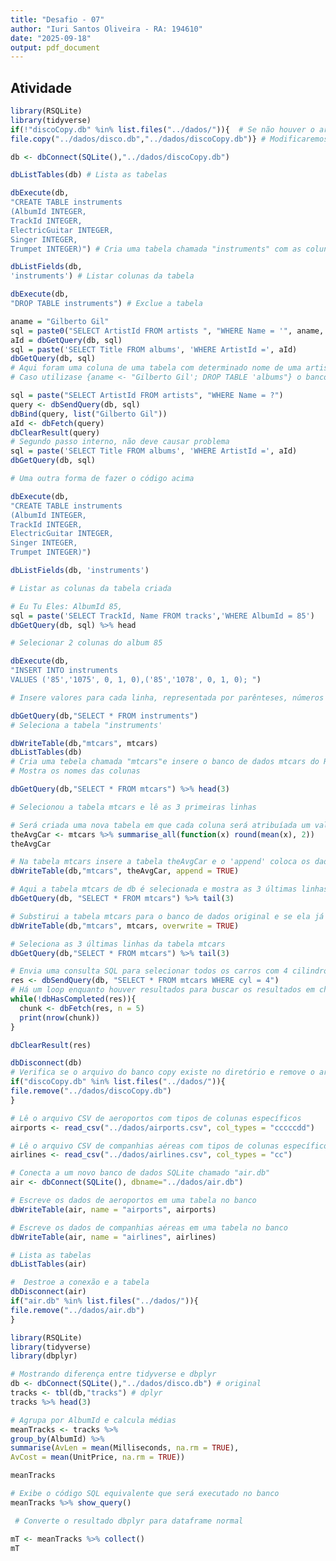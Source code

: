 ---
title: "Desafio - 07"
author: "Iuri Santos Oliveira - RA: 194610"
date: "2025-09-18"
output: pdf_document
---
## Atividade

```{r}
library(RSQLite)
library(tidyverse)
if(!"discoCopy.db" %in% list.files("../dados/")){  # Se não houver o arquivo, ele será criado
file.copy("../dados/disco.db","../dados/discoCopy.db")} # Modificaremos esse arquivo
```

```{r}
db <- dbConnect(SQLite(),"../dados/discoCopy.db") 
```

```{r}
dbListTables(db) # Lista as tabelas
```

```{r}
dbExecute(db,
"CREATE TABLE instruments
(AlbumId INTEGER,
TrackId INTEGER,
ElectricGuitar INTEGER,
Singer INTEGER,
Trumpet INTEGER)") # Cria uma tabela chamada "instruments" com as colunas e o seus tipos dentro dos parênteses
```

```{r}
dbListFields(db,
'instruments') # Listar colunas da tabela
```

```{r}
dbExecute(db,
"DROP TABLE instruments") # Exclue a tabela
```

```{r}
aname = "Gilberto Gil"
sql = paste0("SELECT ArtistId FROM artists ", "WHERE Name = '", aname, "'")
aId = dbGetQuery(db, sql)
sql = paste('SELECT Title FROM albums', 'WHERE ArtistId =', aId)
dbGetQuery(db, sql)
# Aqui foram uma coluna de uma tabela com determinado nome de uma artista
# Caso utilizase {aname <- "Gilberto Gil'; DROP TABLE 'albums"} o banco de dados seria destruído

```
```{r}
sql = paste("SELECT ArtistId FROM artists", "WHERE Name = ?")
query <- dbSendQuery(db, sql)
dbBind(query, list("Gilberto Gil"))
aId <- dbFetch(query)
dbClearResult(query)
# Segundo passo interno, não deve causar problema
sql = paste('SELECT Title FROM albums', 'WHERE ArtistId =', aId)
dbGetQuery(db, sql)

# Uma outra forma de fazer o código acima
```

```{r}
dbExecute(db,
"CREATE TABLE instruments
(AlbumId INTEGER,
TrackId INTEGER,
ElectricGuitar INTEGER,
Singer INTEGER,
Trumpet INTEGER)")

dbListFields(db, 'instruments')

# Listar as colunas da tabela criada
```
```{r}
# Eu Tu Eles: AlbumId 85,
sql = paste('SELECT TrackId, Name FROM tracks','WHERE AlbumId = 85')
dbGetQuery(db, sql) %>% head

# Selecionar 2 colunas do album 85
```

```{r}
dbExecute(db,
"INSERT INTO instruments
VALUES ('85','1075', 0, 1, 0),('85','1078', 0, 1, 0); ")

# Insere valores para cada linha, representada por parênteses, números para as colunas
```

```{r}
dbGetQuery(db,"SELECT * FROM instruments")
# Seleciona a tabela "instruments'
```

```{r}
dbWriteTable(db,"mtcars", mtcars)
dbListTables(db)
# Cria uma tebela chamada "mtcars"e insere o banco de dados mtcars do R (se a tabela já existe, ela será substituída)
# Mostra os nomes das colunas
```
```{r}
dbGetQuery(db,"SELECT * FROM mtcars") %>% head(3)

# Selecionou a tabela mtcars e lê as 3 primeiras linhas
```

```{r}
# Será criada uma nova tabela em que cada coluna será atribuíada um valor numérico aleatório com até 2 casas decimais
theAvgCar <- mtcars %>% summarise_all(function(x) round(mean(x), 2))
theAvgCar
```

```{r}
# Na tabela mtcars insere a tabela theAvgCar e o 'append' coloca os dados da tabela no final
dbWriteTable(db,"mtcars", theAvgCar, append = TRUE)

# Aqui a tabela mtcars de db é selecionada e mostra as 3 últimas linhas
dbGetQuery(db, "SELECT * FROM mtcars") %>% tail(3)
```

```{r}
# Substirui a tabela mtcars para o banco de dados original e se ela já existir, será substitída pela função "overwrite"
dbWriteTable(db,"mtcars", mtcars, overwrite = TRUE)

# Seleciona as 3 últimas linhas da tabela mtcars
dbGetQuery(db,"SELECT * FROM mtcars") %>% tail(3)
```

```{r}
# Envia uma consulta SQL para selecionar todos os carros com 4 cilindros
res <- dbSendQuery(db, "SELECT * FROM mtcars WHERE cyl = 4")
# Há um loop enquanto houver resultados para buscar os resultados em chunks de 5 linhas por vez
while(!dbHasCompleted(res)){
  chunk <- dbFetch(res, n = 5)
  print(nrow(chunk))
}

dbClearResult(res)
```

```{r}
dbDisconnect(db)
# Verifica se o arquivo do banco copy existe no diretório e remove o arquivo do banco copy
if("discoCopy.db" %in% list.files("../dados/")){
file.remove("../dados/discoCopy.db")
}
```

```{r}
# Lê o arquivo CSV de aeroportos com tipos de colunas específicos
airports <- read_csv("../dados/airports.csv", col_types = "cccccdd")

# Lê o arquivo CSV de companhias aéreas com tipos de colunas específicos
airlines <- read_csv("../dados/airlines.csv", col_types = "cc")

# Conecta a um novo banco de dados SQLite chamado "air.db"
air <- dbConnect(SQLite(), dbname="../dados/air.db")

# Escreve os dados de aeroportos em uma tabela no banco
dbWriteTable(air, name = "airports", airports)

# Escreve os dados de companhias aéreas em uma tabela no banco
dbWriteTable(air, name = "airlines", airlines)

# Lista as tabelas
dbListTables(air)
```

```{r}
#  Destroe a conexão e a tabela
dbDisconnect(air)
if("air.db" %in% list.files("../dados/")){
file.remove("../dados/air.db")
}

```

```{r}
library(RSQLite)
library(tidyverse)
library(dbplyr)

# Mostrando diferença entre tidyverse e dbplyr
db <- dbConnect(SQLite(),"../dados/disco.db") # original
tracks <- tbl(db,"tracks") # dplyr
tracks %>% head(3)
```

```{r}
# Agrupa por AlbumId e calcula médias
meanTracks <- tracks %>%
group_by(AlbumId) %>%
summarise(AvLen = mean(Milliseconds, na.rm = TRUE),
AvCost = mean(UnitPrice, na.rm = TRUE))

meanTracks
```

```{r}
# Exibe o código SQL equivalente que será executado no banco
meanTracks %>% show_query()
```

```{r}
 # Converte o resultado dbplyr para dataframe normal

mT <- meanTracks %>% collect()
mT
```